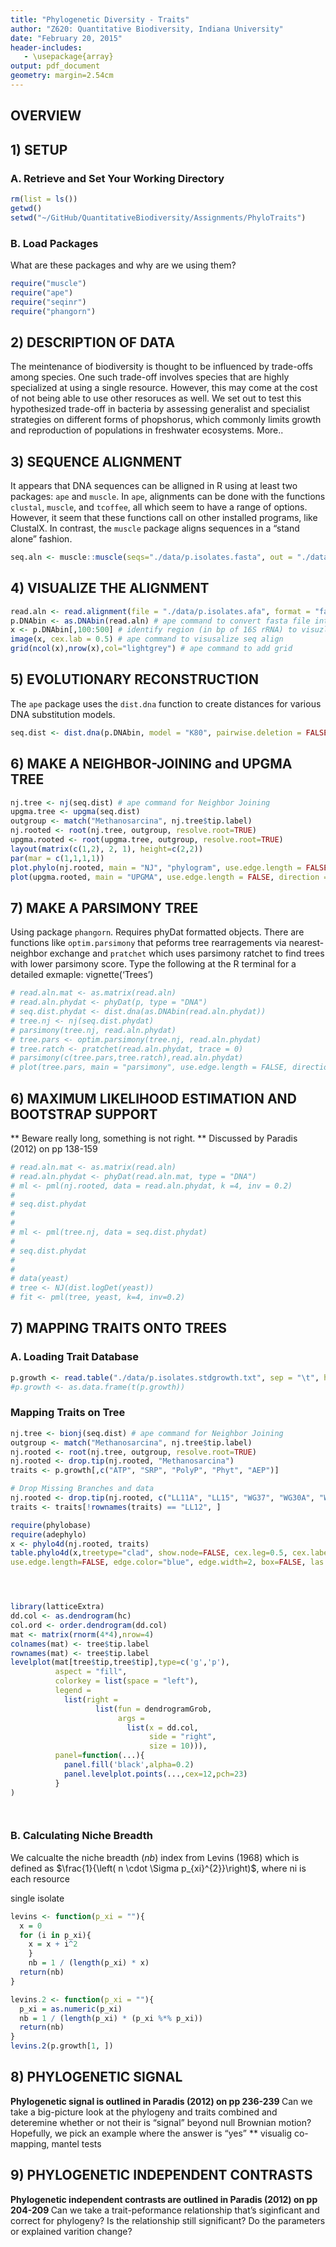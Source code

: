 ```yaml
---
title: "Phylogenetic Diversity - Traits"
author: "Z620: Quantitative Biodiversity, Indiana University"
date: "February 20, 2015"
header-includes:
   - \usepackage{array}
output: pdf_document
geometry: margin=2.54cm
---
```


## OVERVIEW

## 1) SETUP
### A. Retrieve and Set Your Working Directory

```r
rm(list = ls())
getwd()
setwd("~/GitHub/QuantitativeBiodiversity/Assignments/PhyloTraits")
```

### B. Load Packages 

What are these packages and why are we using them?

```r
require("muscle")
require("ape")
require("seqinr")
require("phangorn")
```

## 2) DESCRIPTION OF DATA
The meintenance of biodiversity is thought to be influenced by trade-offs among species. 
One such trade-off involves species that are highly specialized at using a single resource. 
However, this may come at the cost of not being able to use other resoruces as well.
We set out to test this hypothesized trade-off in bacteria by assessing generalist and specialist strategies on different forms of phopshorus, which commonly limits growth and reproduction of populations in freshwater ecosystems.
More..

## 3) SEQUENCE ALIGNMENT
It appears that DNA sequences can be alligned in R using at least two packages: `ape` and `muscle`. 
In `ape`, alignments can be done with the functions `clustal`, `muscle`, and `tcoffee`, all which seem to have a range of options. 
However, it seem that these functions call on other installed programs, like ClustalX. 
In contrast, the `muscle` package aligns sequences in a "stand alone" fashion. 

```r
seq.aln <- muscle::muscle(seqs="./data/p.isolates.fasta", out = "./data/p.isolates.afa") 
```

## 4) VISUALIZE THE ALIGNMENT
```r
read.aln <- read.alignment(file = "./data/p.isolates.afa", format = "fasta") # seqinr command to read muscle align
p.DNAbin <- as.DNAbin(read.aln) # ape command to convert fasta file into DNAbin filetype
x <- p.DNAbin[,100:500] # identify region (in bp of 16S rRNA) to visuzlize
image(x, cex.lab = 0.5) # ape command to visusalize seq align
grid(ncol(x),nrow(x),col="lightgrey") # ape command to add grid
```

## 5) EVOLUTIONARY RECONSTRUCTION
The `ape` package uses the `dist.dna` function to create distances for various DNA substitution models. 
```r
seq.dist <- dist.dna(p.DNAbin, model = "K80", pairwise.deletion = FALSE) # ape: Kimura’s 2-parameters distance
```

## 6) MAKE A NEIGHBOR-JOINING and UPGMA TREE
```r
nj.tree <- nj(seq.dist) # ape command for Neighbor Joining
upgma.tree <- upgma(seq.dist)
outgroup <- match("Methanosarcina", nj.tree$tip.label)
nj.rooted <- root(nj.tree, outgroup, resolve.root=TRUE)
upgma.rooted <- root(upgma.tree, outgroup, resolve.root=TRUE)
layout(matrix(c(1,2), 2, 1), height=c(2,2))
par(mar = c(1,1,1,1))
plot.phylo(nj.rooted, main = "NJ", "phylogram", use.edge.length = FALSE, direction = "right", cex = 0.5, label.offset = 1) # ape command
plot(upgma.rooted, main = "UPGMA", use.edge.length = FALSE, direction = "right", cex = 0.5, label.offset = 1)
```

## 7) MAKE A PARSIMONY TREE
Using package `phangorn`.
Requires phyDat formatted objects.
There are functions like `optim.parsimony` that peforms tree rearragements via nearest-neighbor exchange and `pratchet` which uses parsimony ratchet to find trees with lower parsimony score.
Type the following at the R terminal for a detailed exmaple: vignette('Trees')

```r
# read.aln.mat <- as.matrix(read.aln)
# read.aln.phydat <- phyDat(p, type = "DNA")
# seq.dist.phydat <- dist.dna(as.DNAbin(read.aln.phydat))
# tree.nj <- nj(seq.dist.phydat)
# parsimony(tree.nj, read.aln.phydat)
# tree.pars <- optim.parsimony(tree.nj, read.aln.phydat)
# tree.ratch <- pratchet(read.aln.phydat, trace = 0)
# parsimony(c(tree.pars,tree.ratch),read.aln.phydat)
# plot(tree.pars, main = "parsimony", use.edge.length = FALSE, direction = "right", cex = 0.5, label.offset = 1)
```

## 6) MAXIMUM LIKELIHOOD ESTIMATION AND BOOTSTRAP SUPPORT
** Beware really long, something is not right. 
** Discussed by Paradis (2012) on pp 138-159
```r
# read.aln.mat <- as.matrix(read.aln)
# read.aln.phydat <- phyDat(read.aln.mat, type = "DNA")
# ml <- pml(nj.rooted, data = read.aln.phydat, k =4, inv = 0.2) 
# 
# seq.dist.phydat
# 
# 
# ml <- pml(tree.nj, data = seq.dist.phydat) 
# 
# seq.dist.phydat
# 
# 
# data(yeast)
# tree <- NJ(dist.logDet(yeast))
# fit <- pml(tree, yeast, k=4, inv=0.2)

```

## 7) MAPPING TRAITS ONTO TREES

### A. Loading Trait Database
```r
p.growth <- read.table("./data/p.isolates.stdgrowth.txt", sep = "\t", header = TRUE, row.names = 1)
#p.growth <- as.data.frame(t(p.growth))
```


### Mapping Traits on Tree
```r
nj.tree <- bionj(seq.dist) # ape command for Neighbor Joining
outgroup <- match("Methanosarcina", nj.tree$tip.label)
nj.rooted <- root(nj.tree, outgroup, resolve.root=TRUE)
nj.rooted <- drop.tip(nj.rooted, "Methanosarcina")
traits <- p.growth[,c("ATP", "SRP", "PolyP", "Phyt", "AEP")]

# Drop Missing Branches and data
nj.rooted <- drop.tip(nj.rooted, c("LL11A", "LL15", "WG37", "WG30A", "WG32", "LL12A"))
traits <- traits[!rownames(traits) == "LL12", ]

require(phylobase)
require(adephylo)
x <- phylo4d(nj.rooted, traits)
table.phylo4d(x,treetype="clad", show.node=FALSE, cex.leg=0.5, cex.label = 0.5,
use.edge.length=FALSE, edge.color="blue", edge.width=2, box=FALSE, las = 1) 




library(latticeExtra)
dd.col <- as.dendrogram(hc)
col.ord <- order.dendrogram(dd.col)
mat <- matrix(rnorm(4*4),nrow=4)
colnames(mat) <- tree$tip.label
rownames(mat) <- tree$tip.label
levelplot(mat[tree$tip,tree$tip],type=c('g','p'),
          aspect = "fill",
          colorkey = list(space = "left"),
          legend =
            list(right =
                   list(fun = dendrogramGrob,
                        args =
                          list(x = dd.col, 
                               side = "right",
                               size = 10))),
          panel=function(...){
            panel.fill('black',alpha=0.2)
            panel.levelplot.points(...,cex=12,pch=23)
          }
)




```


### B. Calculating Niche Breadth
We calcualte the niche breadth (*nb*) index from Levins (1968) which is defined as $\frac{1}{\left( n \cdot \Sigma p_{xi}^{2}}\right)$, where ni is each resource 

single isolate
```r
levins <- function(p_xi = ""){
  x = 0
  for (i in p_xi){
    x = x + i^2
    }
    nb = 1 / (length(p_xi) * x) 
  return(nb)
}
```  

```r
levins.2 <- function(p_xi = ""){
  p_xi = as.numeric(p_xi)
  nb = 1 / (length(p_xi) * (p_xi %*% p_xi))
  return(nb)
}  
levins.2(p.growth[1, ])

```
## 8) PHYLOGENETIC SIGNAL
**Phylogenetic signal is outlined in Paradis (2012) on pp 236-239
**Can we take a big-picture look at the phylogeny and traits combined and deteremine whether or not their is "signal" beyond null Brownian motion?
Hopefully, we pick an example where the answer is "yes"
** visualig co-mapping, mantel tests

## 9) PHYLOGENETIC INDEPENDENT CONTRASTS
**Phylogenetic independent contrasts are outlined in Paradis (2012) on pp 204-209
**Can we take a trait-peformance relationship that's siginficant and correct for phylogeny? 
Is the relationship still significant? 
Do the parameters or explained varition change?

